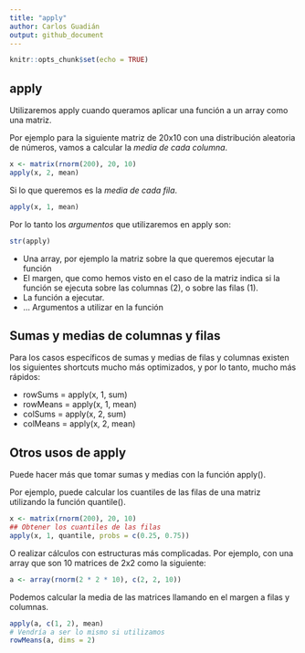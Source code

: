 ```yaml
---
title: "apply"
author: Carlos Guadián
output: github_document
---
```


```r
knitr::opts_chunk$set(echo = TRUE)
```

## apply
Utilizaremos apply cuando queramos aplicar una función a un array como una matriz.

Por ejemplo para la siguiente matriz de 20x10 con una distribución aleatoria de números, vamos a calcular la *media de cada columna*.

```r
x <- matrix(rnorm(200), 20, 10)
apply(x, 2, mean)
```

Si lo que queremos es la *media de cada fila*.

```r
apply(x, 1, mean)
```

Por lo tanto los *argumentos* que utilizaremos en apply son:

```r
str(apply)
```

- Una array, por ejemplo la matriz sobre la que queremos ejecutar la función
- El margen, que como hemos visto en el caso de la matriz indica si la función se ejecuta sobre las columnas (2), o sobre las filas (1).
- La función a ejecutar.
- ... Argumentos a utilizar en la función

## Sumas y medias de columnas y filas
Para los casos específicos de sumas y medias de filas y columnas existen los siguientes shortcuts mucho más optimizados, y por lo tanto, mucho más rápidos:

- rowSums = apply(x, 1, sum)
- rowMeans = apply(x, 1, mean)
- colSums = apply(x, 2, sum)
- colMeans = apply(x, 2, mean)

## Otros usos de apply
Puede hacer más que tomar sumas y medias con la función apply(). 

Por ejemplo, puede calcular los cuantiles de las filas de una matriz utilizando la función quantile().

```r
x <- matrix(rnorm(200), 20, 10)
## Obtener los cuantiles de las filas
apply(x, 1, quantile, probs = c(0.25, 0.75)) 
```

O realizar cálculos con estructuras más complicadas. Por ejemplo, con una array que son 10 matrices de 2x2 como la siguiente:

```r
a <- array(rnorm(2 * 2 * 10), c(2, 2, 10))
```

Podemos calcular la media de las matrices llamando en el margen a filas y columnas.

```r
apply(a, c(1, 2), mean)
# Vendría a ser lo mismo si utilizamos
rowMeans(a, dims = 2) 
```